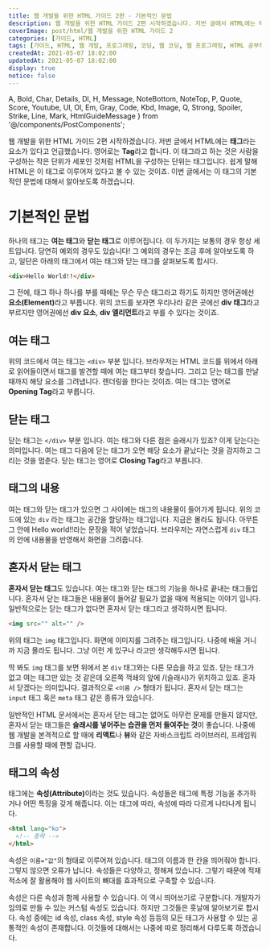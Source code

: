 ```yaml
---
title: 웹 개발을 위한 HTML 가이드 2편 - 기본적인 문법
description: 웹 개발을 위한 HTML 가이드 2편 시작하겠습니다. 저번 글에서 HTML에는 태그라는 요소가 있다고 언급했습니다. 영어로는 Tag라고 합니다. 이 태그라고 하는 것은 사람을 구성하는 작은 단위가 세포인 것처럼 HTML을 구성하는 단위는 태그입니다. 쉽게 말해 HTML은 이 태그로 이루어져 있다고 볼 수 있는 것이죠. 이번 글에서는 이 태그의 기본적인 문법에 대해서 알아보도록 하겠습니다.
coverImage: post/html/웹 개발을 위한 HTML 가이드 2
categories: [가이드, HTML]
tags: [가이드, HTML, 웹 개발, 프로그래밍, 코딩, 웹 코딩, 웹 프로그래밍, HTML 공부하기, HTML 초보, 태그, HTML 문법]
createdAt: 2021-05-07 18:02:00
updatedAt: 2021-05-07 18:02:00
display: true
notice: false
---
```


  A, Bold, Char, Details, Dl, H, Message, NoteBottom, NoteTop, P,
  Quote, Score, Youtube, Ul, Ol, Em, Gray, Code, Kbd, Image,
  Q, Strong, Spoiler, Strike, Line, Mark, HtmlGuideMessage
} from '@/components/PostComponents';

<HtmlGuideMessage />

웹 개발을 위한 HTML 가이드 2편 시작하겠습니다. 저번 글에서 HTML에는 **태그**라는 요소가 있다고 언급했습니다. 영어로는 **Tag**라고 합니다. 이 태그라고 하는 것은 사람을 구성하는 작은 단위가 세포인 것처럼 HTML을 구성하는 단위는 태그입니다. 쉽게 말해 HTML은 이 태그로 이루어져 있다고 볼 수 있는 것이죠. 이번 글에서는 이 태그의 기본적인 문법에 대해서 알아보도록 하겠습니다.

# 기본적인 문법
하나의 태그는 **여는 태그**와 **닫는 태그**로 이루어집니다. 이 두가지는 보통의 경우 항상 세트입니다. 당연히 예외의 경우도 있습니다! 그 예외의 경우는 조금 후에 알아보도록 하고, 일단은 아래의 태그에서 여는 태그와 닫는 태그를 살펴보도록 합시다.

```html
<div>Hello World!!</div>
```

그 전에, 태그 하나 하나를 부를 때에는 무슨 무슨 태그라고 하기도 하지만 영어권에선 <Strong>요소(Element)</Strong>라고 부릅니다. 위의 코드를 보자면 우리나라 같은 곳에선 **div 태그**라고 부르지만 영어권에선 **div 요소**, **div 엘리먼트**라고 부를 수 있다는 것이죠.

## 여는 태그
위의 코드에서 여는 태그는 `<div>` 부분 입니다. 브라우저는 HTML 코드를 위에서 아래로 읽어들이면서 태그를 발견할 때에 여는 태그부터 찾습니다. 그리고 닫는 태그를 만날 때까지 해당 요소를 그려냅니다. 렌더링을 한다는 것이죠. 여는 태그는 영어로 **Opening Tag**라고 부릅니다.

## 닫는 태그
닫는 태그는 `</div>` 부분 입니다. 여는 태그와 다른 점은 슬래시가 있죠? 이게 닫는다는 의미입니다. 여는 태그 다음에 닫는 태그가 오면 해당 요소가 끝났다는 것을 감지하고 그리는 것을 멈춘다. 닫는 태그는 영어로 **Closing Tag**라고 부릅니다.

## 태그의 내용
여는 태그와 닫는 태그가 있으면 그 사이에는 태그의 내용물이 들어가게 됩니다. 위의 코드에 있는 `div` 라는 태그는 공간을 할당하는 태그입니다. 지금은 몰라도 됩니다. 아무튼 그 안에 <Bold>Hello world!!</Bold>라는 문장을 적어 넣었습니다. 브라우저는 자연스럽게 `div` 태그의 안에 내용물을 반영해서 화면을 그려줍니다.

## 혼자서 닫는 태그
**혼자서 닫는 태그**도 있습니다. 여는 태그와 닫는 태그의 기능을 하나로 끝내는 태그들입니다. 혼자서 닫는 태그들은 내용물이 들어갈 필요가 없을 때에 적용되는 이야기 입니다. 일반적으로는 닫는 태그가 없다면 혼자서 닫는 태그라고 생각하시면 됩니다.

```html
<img src="" alt="" />
```

위의 태그는 `img` 태그입니다. 화면에 이미지를 그려주는 태그입니다. 나중에 배울 거니까 지금 몰라도 됩니다. 그냥 이런 게 있구나 라고만 생각해두시면 됩니다.

딱 봐도 `img` 태그를 보면 위에서 본 `div` 태그와는 다른 모습을 하고 있죠. 닫는 태그가 없고 여는 태그만 있는 것 같은데 오른쪽 꺽쇄의 앞에 <Bold>/(슬래시)</Bold>가 위치하고 있죠. 혼자서 닫겠다는 의미입니다. 결과적으로 `<이름 />` 형태가 됩니다. 혼자서 닫는 태그는 `input` 태그 혹은 `meta` 태그 같은 종류가 있습니다.

일반적인 HTML 문서에서는 혼자서 닫는 태그는 없어도 아무런 문제를 만들지 않지만, 혼자서 닫는 태그들은 **슬래시를 넣어주는 습관을 먼저 들여주는 것**이 좋습니다. 나중에 웹 개발을 본격적으로 할 때에 **리액트**나 **뷰**와 같은 자바스크립트 라이브러리, 프레임워크를 사용할 때에 편할 겁니다.

## 태그의 속성
태그에는 <Strong>속성(Attribute)</Strong>이라는 것도 있습니다. 속성들은 태그에 특정 기능을 추가하거나 어떤 특징을 갖게 해줍니다. 이는 태그에 따라, 속성에 따라 다르게 나타나게 됩니다.

```html
<html lang="ko">
  <!-- 중략 -->
</html>
```

속성은 `이름="값"`의 형태로 이루어져 있습니다. 태그의 이름과 한 칸을 띄어줘야 합니다. 그렇지 않으면 오류가 납니다. 속성들은 다양하고, 정해져 있습니다. 그렇기 때문에 적재적소에 잘 활용해야 웹 사이트의 뼈대를 효과적으로 구축할 수 있습니다.

속성은 다른 속성과 함께 사용할 수 있습니다. 이 역시 띄어쓰기로 구분합니다. 개발자가 임의로 만들 수 있는 커스텀 속성도 있습니다. 하지만 그것들은 훗날에 알아보기로 합시다. 속성 중에는 id 속성, class 속성, style 속성 등등의 모든 태그가 사용할 수 있는 공통적인 속성이 존재합니다. 이것들에 대해서는 나중에 따로 정리해서 다루도록 하겠습니다.